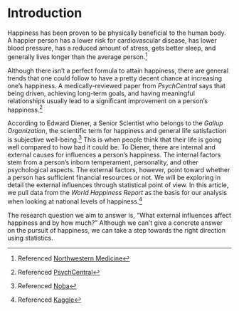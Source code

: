 # Introduction


Happiness has been proven to be physically beneficial to the human body. A happier person has a lower risk for cardiovascular disease, has lower blood pressure, has a reduced amount of stress, gets better sleep, and generally lives longer than the average person.^[Referenced [Northwestern Medicine](https://www.nm.org/healthbeat/healthy-tips/how-happiness-impacts-health#:~:text=Protecting%20your%20health%3A%20Happiness%20lowers,regular%20exercise%20and%20reduces%20stress)] 

Although there isn’t a perfect formula to attain happiness, there are general trends that one could follow to have a pretty decent chance at increasing one’s happiness. A medically-reviewed paper from *PsychCentral* says that being driven, achieving long-term goals, and having meaningful relationships usually lead to a significant improvement on a person’s happiness.^[Referenced [PsychCentral](https://psychcentral.com/lib/15-ways-to-increase-your-happiness#1)] 

According to Edward Diener, a Senior Scientist who belongs to the *Gallup Organization*, the scientific term for happiness and general life satisfaction is subjective well-being.^[Referenced [Noba](https://nobaproject.com/modules/happiness-the-science-of-subjective-well-being#:~:text=Subjective%20well%2Dbeing%20(SWB),with%20other%20types%20of%20measures)] This is when people think that their life is going well compared to how bad it could be. To Diener, there are internal and external causes for influences a person’s happiness. The internal factors stem from a person’s inborn temperament, personality, and other psychological aspects. The external factors, however, point toward whether a person has sufficient financial resources or not. We will be exploring in detail the external influences through statistical point of view. In this article, we pull data from the *World Happiness Report* as the basis for our analysis when looking at national levels of happiness.^[Referenced [Kaggle](https://www.kaggle.com/unsdsn/world-happiness)]  

The research question we aim to answer is, “What external influences affect happiness and by how much?” Although we can’t give a concrete answer on the pursuit of happiness, we can take a step towards the right direction using statistics.

